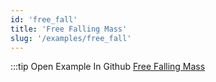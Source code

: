 ```yaml
---
id: 'free_fall'
title: 'Free Falling Mass'
slug: '/examples/free_fall'
---
```


<README />

:::tip Open Example In Github
[Free Falling Mass](https://github.com/facebookresearch/diffkt/tree/main/kotlin/examples/src/main/kotlin/examples/freefall)
